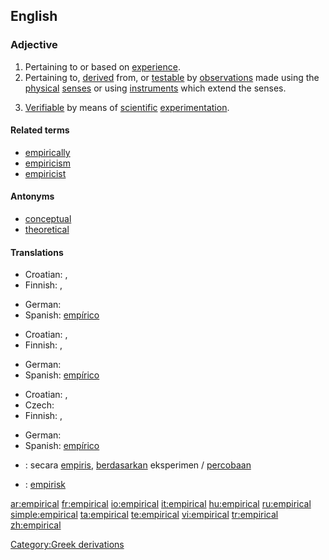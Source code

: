 ==English==

{{rfap}}

===Adjective===
{{en-adj|-}}

# Pertaining to or based on [[experience]].
# Pertaining to, [[derive]]d from, or [[testable]] by [[observations]] made using the [[physical]] [[senses]] or using [[instruments]] which extend the senses.
# {{context|philosophy of science}} [[Verifiable]] by means of [[scientific]] [[experimentation]].

====Related terms====
* [[empirically]]
* [[empiricism]]
* [[empiricist]]

====Antonyms====
* [[conceptual]]
* [[theoretical]]

====Translations====
{{trans-top|pertaining to or based on experience}}
* Croatian: {{t-|hr|empirijski|alt=empìrījskī}}, {{t-|hr|iskustven|alt=iskùstven}}
* Finnish: {{t-|fi|kokeellinen}}, {{t-|fi|empiirinen}}
{{trans-mid}}
* German: {{t+|de|empirisch}}
* Spanish: [[empírico]]
{{trans-bottom}}

{{trans-top|pertaining to, derived from, or testable by observations}}
* Croatian: {{t-|hr|empirijski|alt=empìrījskī}}, {{t-|hr|iskustven|alt=iskùstven}}
* Finnish: {{t-|fi|kokeellinen}}, {{t-|fi|empiirinen}}
{{trans-mid}}
* German: {{t+|de|empirisch}}
* Spanish: [[empírico]]
{{trans-bottom}}

{{trans-top|verifiable by means of scientific experimentation}}
* Croatian: {{t-|hr|empirijski|alt=empìrījskī}}, {{t-|hr|iskustven|alt=iskùstven}}
* Czech: {{t-|cs|empirický|m}}
* Finnish: {{t-|fi|kokeellinen}}, {{t-|fi|empiirinen}}
{{trans-mid}}
* German: {{t+|de|empirisch}}
* Spanish: [[empírico]]
{{trans-bottom}}

{{checktrans-top}}
* {{ttbc|Indonesian}}: secara [[empiris]], [[dasar|berdasarkan]] eksperimen / [[coba|percobaan]]
* {{ttbc|Swedish}}: [[empirisk]]
{{checktrans-bottom}}

[[Category:Greek derivations]]

[[ar:empirical]]
[[fr:empirical]]
[[io:empirical]]
[[it:empirical]]
[[hu:empirical]]
[[ru:empirical]]
[[simple:empirical]]
[[ta:empirical]]
[[te:empirical]]
[[vi:empirical]]
[[tr:empirical]]
[[zh:empirical]]